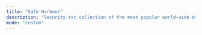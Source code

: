 ```yaml
---
title: "Safe Harbour"
description: "Security.txt collection of the most popular world-wide domains"
mode: "custom"
---
```



<WorkflowPage 
title="Safe Harbour"
category="Utilities"
description="Security.txt collection of the most popular world-wide domains"
createdOn="07 March, 2023"
author="zaric"
workflowUrl="https://editor.staging.trickest.io/preview?workflow_url=https://trickest-public-workflow.s3.eu-central-1.amazonaws.com/c5acb11a-634f-4cce-9028-6065d18b06fa.json"
id="c5acb11a-634f-4cce-9028-6065d18b06fa"
/>